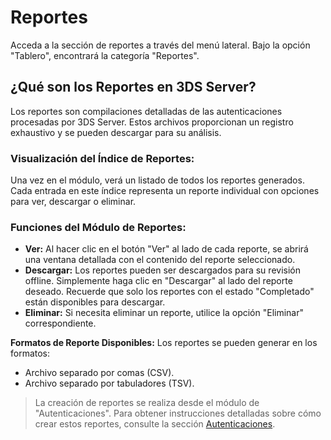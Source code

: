 <MissingTranslationBanner />

# Reportes

Acceda a la sección de reportes a través del menú lateral. Bajo la opción "Tablero", encontrará la categoría "Reportes".

## ¿Qué son los Reportes en 3DS Server?
Los reportes son compilaciones detalladas de las autenticaciones procesadas por 3DS Server. Estos archivos proporcionan un registro exhaustivo y se pueden descargar para su análisis.

### Visualización del Índice de Reportes:
Una vez en el módulo, verá un listado de todos los reportes generados. Cada entrada en este índice representa un reporte individual con opciones para ver, descargar o eliminar.

### Funciones del Módulo de Reportes:
- **Ver:** Al hacer clic en el botón "Ver" al lado de cada reporte, se abrirá una ventana detallada con el contenido del reporte seleccionado.
- **Descargar:** Los reportes pueden ser descargados para su revisión offline. Simplemente haga clic en "Descargar" al lado del reporte deseado. Recuerde que solo los reportes con el estado "Completado" están disponibles para descargar.
- **Eliminar:** Si necesita eliminar un reporte, utilice la opción "Eliminar" correspondiente.

**Formatos de Reporte Disponibles:**
Los reportes se pueden generar en los formatos:

- Archivo separado por comas (CSV).
- Archivo separado por tabuladores (TSV).

> La creación de reportes se realiza desde el módulo de "Autenticaciones". Para obtener instrucciones detalladas sobre cómo crear estos reportes, consulte la sección [Autenticaciones](url).
